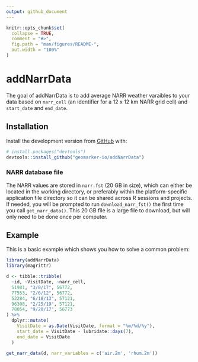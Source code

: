 ```yaml
---
output: github_document
---
```


<!-- README.md is generated from README.Rmd. Please edit that file -->

```r
knitr::opts_chunk$set(
  collapse = TRUE,
  comment = "#>",
  fig.path = "man/figures/README-",
  out.width = "100%"
)
```

# addNarrData

<!-- badges: start -->
<!-- badges: end -->

The goal of addNarrData is to add average NARR weather varaibles to your data based on `narr_cell` (an identifier for a 12 x 12 km NARR grid cell) and `start_date` and `end_date`. 

## Installation

Install the development version from [GitHub](https://github.com/) with:

``` r
# install.packages("devtools")
devtools::install_github("geomarker-io/addNarrData")
```

### NARR database file

The NARR values are stored in `narr.fst` (20 GB in size), which can either be located in the working directory, or preferably within the platform-specific application file directory so it can be shared across R sessions and projects. If needed, you will be prompted to run `download_narr_fst()` the first time you call `get_narr_data()`. This 20 GB file is a large file to download, but will only need to be done once per computer.

## Example

This is a basic example which shows you how to solve a common problem:

```r
library(addNarrData)
library(magrittr)

d <- tibble::tribble(
  ~id, ~VisitDate, ~narr_cell,
  51981, "3/8/17", 56772,
  77553, "2/6/12", 56772,
  52284, "6/18/13", 57121,
  96308, "2/25/19", 57121,
  78054, "9/20/17", 56773
) %>%
  dplyr::mutate(
    VisitDate = as.Date(VisitDate, format = "%m/%d/%y"),
    start_date = VisitDate - lubridate::days(7),
    end_date = VisitDate
  )

get_narr_data(d, narr_variables = c('air.2m', 'rhum.2m'))
```
